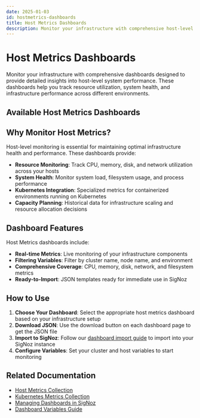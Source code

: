 ```yaml
---
date: 2025-01-03
id: hostmetrics-dashboards
title: Host Metrics Dashboards
description: Monitor your infrastructure with comprehensive host-level dashboards including Kubernetes and general host metrics for detailed system insights.
---
```


# Host Metrics Dashboards

Monitor your infrastructure with comprehensive dashboards designed to provide detailed insights into host-level system performance. These dashboards help you track resource utilization, system health, and infrastructure performance across different environments.

## Available Host Metrics Dashboards

<HostMetricsDashboardsListicle />

## Why Monitor Host Metrics?

Host-level monitoring is essential for maintaining optimal infrastructure health and performance. These dashboards provide:

- **Resource Monitoring**: Track CPU, memory, disk, and network utilization across your hosts
- **System Health**: Monitor system load, filesystem usage, and process performance
- **Kubernetes Integration**: Specialized metrics for containerized environments running on Kubernetes
- **Capacity Planning**: Historical data for infrastructure scaling and resource allocation decisions

## Dashboard Features

Host Metrics dashboards include:

- **Real-time Metrics**: Live monitoring of your infrastructure components
- **Filtering Variables**: Filter by cluster name, node name, and environment
- **Comprehensive Coverage**: CPU, memory, disk, network, and filesystem metrics
- **Ready-to-Import**: JSON templates ready for immediate use in SigNoz

## How to Use

1. **Choose Your Dashboard**: Select the appropriate host metrics dashboard based on your infrastructure setup
2. **Download JSON**: Use the download button on each dashboard page to get the JSON file
3. **Import to SigNoz**: Follow our [dashboard import guide](/docs/userguide/manage-dashboards/) to import into your SigNoz instance
4. **Configure Variables**: Set your cluster and host variables to start monitoring

## Related Documentation

- [Host Metrics Collection](/docs/tutorial/hostmetrics/)
- [Kubernetes Metrics Collection](/docs/tutorial/kubernetes-infra-metrics/)
- [Managing Dashboards in SigNoz](/docs/userguide/manage-dashboards/)
- [Dashboard Variables Guide](/docs/userguide/manage-variables/)
